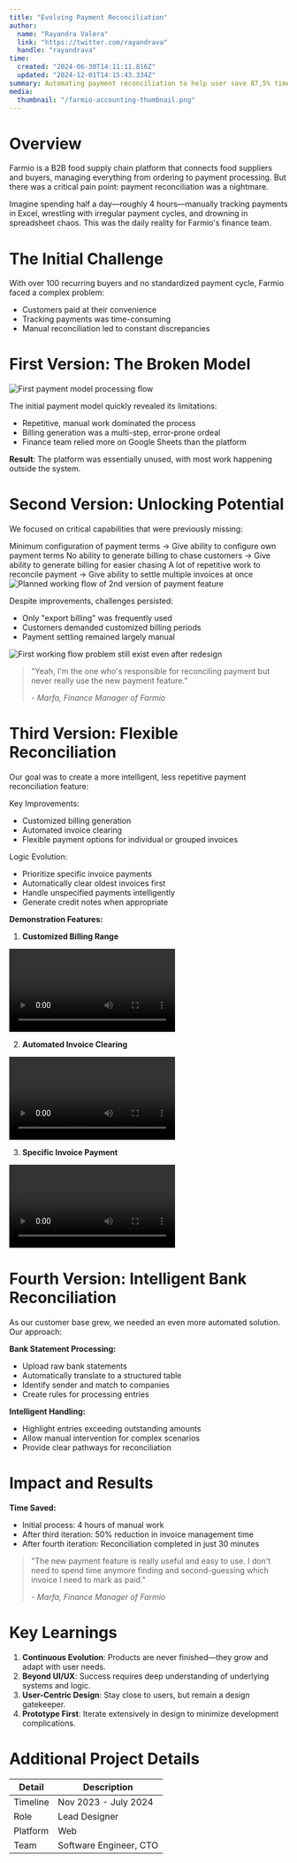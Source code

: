 ```yaml
---
title: "Evolving Payment Reconciliation"
author: 
  name: "Rayandra Valera"
  link: "https://twitter.com/rayandrava"
  handle: "rayandrava"
time:
  created: "2024-06-30T14:11:11.816Z"
  updated: "2024-12-01T14:15:43.334Z"
summary: Automating payment reconciliation to help user save 87,5% time
media:
  thumbnail: "/farmio-accounting-thumbnail.png"
---
```


# Overview

Farmio is a B2B food supply chain platform that connects food suppliers and buyers, managing everything from ordering to payment processing. But there was a critical pain point: payment reconciliation was a nightmare.

Imagine spending half a day—roughly 4 hours—manually tracking payments in Excel, wrestling with irregular payment cycles, and drowning in spreadsheet chaos. This was the daily reality for Farmio's finance team.

# The Initial Challenge

With over 100 recurring buyers and no standardized payment cycle, Farmio faced a complex problem:
- Customers paid at their convenience
- Tracking payments was time-consuming
- Manual reconciliation led to constant discrepancies


# First Version: The Broken Model

<Image src="/farmiopayment/image1.png" alt="First payment model processing flow" caption="Image 1 - First payment model processing flow" width={3388} height={2542}/>


The initial payment model quickly revealed its limitations:
- Repetitive, manual work dominated the process
- Billing generation was a multi-step, error-prone ordeal
- Finance team relied more on Google Sheets than the platform

**Result**: The platform was essentially unused, with most work happening outside the system.

# Second Version: Unlocking Potential

We focused on critical capabilities that were previously missing:

<Cards>
<Card>Minimum configuration of payment terms → Give ability to configure own payment terms</Card>
<Card>No ability to generate billing to chase customers → Give ability to generate billing for easier chasing</Card>
<Card>A lot of repetitive work to reconcile payment → Give ability to settle multiple invoices at once</Card>
</Cards>

<Image src="/farmiopayment/image2.png" alt="Planned working flow of 2nd version of payment feature" caption="Image 2 - Planned working flow of 2nd version of payment feature" width={3388} height={2542}/>

Despite improvements, challenges persisted:
- Only "export billing" was frequently used
- Customers demanded customized billing periods
- Payment settling remained largely manual

<Image src="/farmiopayment/image3.png" alt="First working flow problem still exist even after redesign" caption="Image 3 - First working flow problem still exist even after redesign" width={3388} height={2542} />

> "Yeah, I'm the one who's responsible for reconciling payment but never really use the new payment feature." 
> 
> *- Marfa, Finance Manager of Farmio*

# Third Version: Flexible Reconciliation

Our goal was to create a more intelligent, less repetitive payment reconciliation feature:

Key Improvements:
- Customized billing generation
- Automated invoice clearing
- Flexible payment options for individual or grouped invoices

Logic Evolution:
- Prioritize specific invoice payments
- Automatically clear oldest invoices first
- Handle unspecified payments intelligently
- Generate credit notes when appropriate

**Demonstration Features:**

1. **Customized Billing Range**
<video controls>
  <source src="/farmiopayment/generate-billing.mp4" type="video/mp4" />
  Your browser does not support the video tag.
</video>

2. **Automated Invoice Clearing**
<video controls>
  <source src="/farmiopayment/invoice-clearing.mp4" type="video/mp4" />
  Your browser does not support the video tag.
</video>

3. **Specific Invoice Payment**
<video controls>
  <source src="/farmiopayment/specific-invoice.mp4" type="video/mp4" />
  Your browser does not support the video tag.
</video>

# Fourth Version: Intelligent Bank Reconciliation

As our customer base grew, we needed an even more automated solution. Our approach:

**Bank Statement Processing:**
- Upload raw bank statements
- Automatically translate to a structured table
- Identify sender and match to companies
- Create rules for processing entries

**Intelligent Handling:**
- Highlight entries exceeding outstanding amounts
- Allow manual intervention for complex scenarios
- Provide clear pathways for reconciliation

# Impact and Results

**Time Saved:**
- Initial process: 4 hours of manual work
- After third iteration: 50% reduction in invoice management time
- After fourth iteration: Reconciliation completed in just 30 minutes

> "The new payment feature is really useful and easy to use. I don't need to spend time anymore finding and second-guessing which invoice I need to mark as paid."
> 
> *- Marfa, Finance Manager of Farmio*

# Key Learnings

1. **Continuous Evolution**: Products are never finished—they grow and adapt with user needs.
2. **Beyond UI/UX**: Success requires deep understanding of underlying systems and logic.
3. **User-Centric Design**: Stay close to users, but remain a design gatekeeper.
4. **Prototype First**: Iterate extensively in design to minimize development complications.

# Additional Project Details

| Detail | Description |
|--------|-------------|
| Timeline | Nov 2023 - July 2024 |
| Role | Lead Designer |
| Platform | Web |
| Team | Software Engineer, CTO |